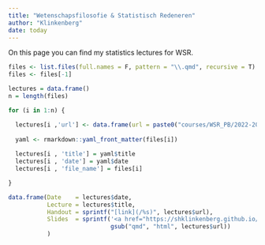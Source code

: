 ```yaml
---
title: "Wetenschapsfilosofie & Statistisch Redeneren"
author: "Klinkenberg"
date: today
---
```


On this page you can find my statistics lectures for WSR.

```r
files <- list.files(full.names = F, pattern = "\\.qmd", recursive = T)
files <- files[-1]

lectures = data.frame()
n = length(files)

for (i in 1:n) {

  lectures[i ,'url'] <- data.frame(url = paste0("courses/WSR_PB/2022-2023/", files[i]))
  
  yaml <- rmarkdown::yaml_front_matter(files[i])
  
  lectures[i , 'title'] = yaml$title
  lectures[i , 'date'] = yaml$date
  lectures[i , 'file_name'] = files[i]

}

data.frame(Date    = lectures$date, 
           Lecture = lectures$title,
           Handout = sprintf("[link](/%s)", lectures$url),
           Slides  = sprintf('<a href="https://shklinkenberg.github.io/statistics-lectures/%s" target="_blank" class="external">link</a>',
                             gsub("qmd", "html", lectures$url))
           )
```

